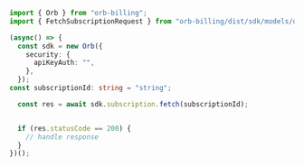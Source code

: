 ```typescript Fetch.ts
import { Orb } from "orb-billing";
import { FetchSubscriptionRequest } from "orb-billing/dist/sdk/models/operations";

(async() => {
  const sdk = new Orb({
    security: {
      apiKeyAuth: "",
    },
  });
const subscriptionId: string = "string";

  const res = await sdk.subscription.fetch(subscriptionId);


  if (res.statusCode == 200) {
    // handle response
  }
})();
```
